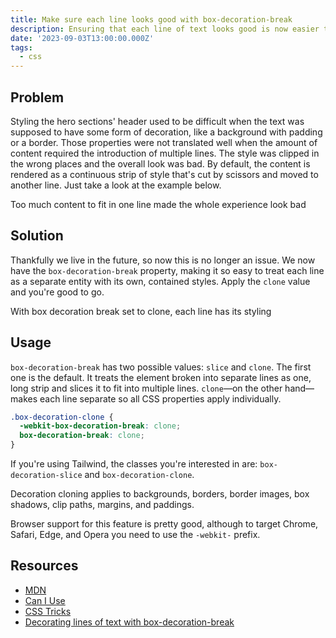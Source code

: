 ```yaml
---
title: Make sure each line looks good with box-decoration-break
description: Ensuring that each line of text looks good is now easier than ever with the box-decoration-break property.
date: '2023-09-03T13:00:00.000Z'
tags:
  - css
---
```



## Problem

Styling the hero sections' header used to be difficult when the text was supposed to have some form of decoration, like a background with padding or a border. Those properties were not translated well when the amount of content required the introduction of multiple lines. The style was clipped in the wrong places and the overall look was bad. By default, the content is rendered as a continuous strip of style that's cut by scissors and moved to another line. Just take a look at the example below.

<Example>
    <span class="p-2 bg-yellow-200 text-4xl border-2 border-pink-500 leading-loose">Too much content to fit in one line made the whole experience look bad</span>
</Example>

## Solution

Thankfully we live in the future, so now this is no longer an issue. We now have the `box-decoration-break` property, making it so easy to treat each line as a separate entity with its own, contained styles. Apply the `clone` value and you're good to go.

<Example>
    <span class="p-2 bg-yellow-200 text-4xl border-2 border-pink-500 box-decoration-clone leading-loose">With box decoration break set to clone, each line has its styling</span>
</Example>

## Usage

`box-decoration-break` has two possible values: `slice` and `clone`. The first one is the default. It treats the element broken into separate lines as one, long strip and slices it to fit into multiple lines. `clone`—on the other hand—makes each line separate so all CSS properties apply individually.

```css
.box-decoration-clone {
  -webkit-box-decoration-break: clone;
  box-decoration-break: clone;
}
```

If you're using Tailwind, the classes you're interested in are: `box-decoration-slice` and `box-decoration-clone`.

Decoration cloning applies to backgrounds, borders, border images, box shadows, clip paths, margins, and paddings.

Browser support for this feature is pretty good, although to target Chrome, Safari, Edge, and Opera you need to use the `-webkit-` prefix.

## Resources

- [MDN](https://developer.mozilla.org/en-US/docs/Web/CSS/box-decoration-break)
- [Can I Use](https://caniuse.com/?search=box-decoration-break)
- [CSS Tricks](https://css-tricks.com/almanac/properties/b/box-decoration-break/)
- [Decorating lines of text with box-decoration-break](https://css-tricks.com/decorating-lines-of-text-with-box-decoration-break/)
